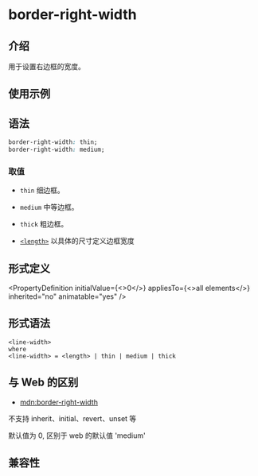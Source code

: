 # border-right-width

## 介绍

用于设置右边框的宽度。

## 使用示例


<Go
  example="css-api"
  defaultFile="src/border-right-width/App.tsx"
  img="/assets/doc/css/border-right-width.jpg"
  defaultEntryFile="dist/border-right-width.lynx.bundle"
  entry="src/border-right-width"
/>

## 语法

```css
border-right-width: thin;
border-right-width: medium;
```

### 取值

- `thin`
  细边框。

- `medium`
  中等边框。

- `thick`
  粗边框。

- [`<length>`](api/css/data-type/length.mdx)
  以具体的尺寸定义边框宽度

## 形式定义


<PropertyDefinition
  initialValue={<>0</>}
  appliesTo={<>all elements</>}
  inherited="no"
  animatable="yes"
/>

## 形式语法

```
<line-width>
where
<line-width> = <length> | thin | medium | thick

```

## 与 Web 的区别

- [mdn:border-right-width](https://developer.mozilla.org/en-US/docs/Web/CSS/border-right-width)

不支持 inherit、initial、revert、unset 等

默认值为 0, 区别于 web 的默认值 'medium'

## 兼容性


<LegacyCompatTable metadata="css/properties/border-right-width" />
